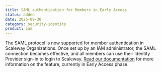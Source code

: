 ```yaml
---
title: SAML authentication for Members in Early Access
status: added
date: 2025-09-30
category: security-identity
product: iam
---
```


The SAML protocol is now supported for member authentication in Scaleway Organizations. Once set up by an IAM administrator, the SAML connection becomes effective, and all members can use their Identity Provider sign-in to login to Scaleway. [Read our documentation](/iam/how-to/set-up-identity-federation) for more information on the feature, currently in Early Access phase.

